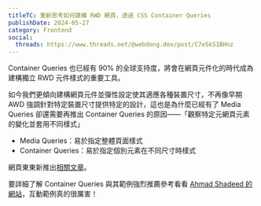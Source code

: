 ```yaml
---
titleTC: 重新思考如何建構 RWD 網頁，透過 CSS Container Queries
publishDate: 2024-05-27
category: Frontend
social:
  threads: https://www.threads.net/@webdong.dev/post/C7eSkS1BHnz
---
```


Container Queries 也已經有 90% 的全球支持度，將會在網頁元件化的時代成為建構獨立 RWD 元件樣式的重要工具。

如今我們更傾向建構網頁元件並彈性設定使其適應各種裝置尺寸，不再像早期 AWD 強調針對特定裝置尺寸提供特定的設計，這也是為什麼已經有了 Media Queries 卻還需要再推出 Container Queries 的原因——「觀察特定元網頁元素的變化並套用不同樣式」

- Media Queries：易於指定整體頁面樣式
- Container Queries：易於指定個別元素在不同尺寸時樣式

網頁東東新推出[相關文章](https://www.webdong.dev/post/container-queries/)。

要詳細了解 Container Queries 與其範例強烈推薦參考看看 [Ahmad Shadeed 的網站](https://ishadeed.com/article/css-container-query-guide/#introduction)，互動範例真的很厲害！
